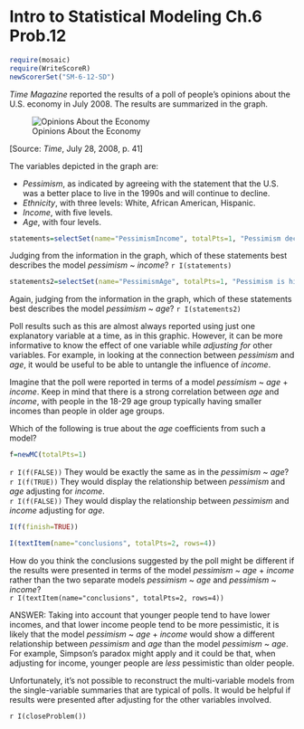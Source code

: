Intro to Statistical Modeling Ch.6 Prob.12 
========================================================
```r
require(mosaic)
require(WriteScoreR)
newScorerSet("SM-6-12-SD")
```

*Time Magazine* reported the results of a poll of people's opinions about the U.S. economy in July 2008.  The results are summarized in the graph.


![Opinions About the Economy](time-poll-july-2008.png)

[Source: *Time*, July 28, 2008, p. 41]


The variables depicted in the graph are:

* *Pessimism*, as indicated by agreeing with the statement that
the U.S. was a better place to live in the 1990s and will continue to
decline. 
* *Ethnicity*, with three levels: White, African American, Hispanic.
* *Income*, with five levels.
* *Age*, with four levels.

```r
statements=selectSet(name="PessimismIncome", totalPts=1, "Pessimism declines as incomes get higher"=TRUE, " Pessimism increases as incomes get higher"=FALSE, "Pessimism is unrelated to income"=FALSE) 
```
Judging from the information in the graph, which of these statements
best describes the model *pessimism* ~ *income*? `r I(statements)`

```r
statements2=selectSet(name="PessimismAge", totalPts=1, "Pessimism is highest in the 18-29 age group."=TRUE, "Pessimism is highest in the 64 and older group."=FALSE, "Pessimism is lowest among whites."=FALSE, "Pessimism is unrelated to age."=FALSE)
```

Again, judging from the information in the graph, which of these
statements best describes the model *pessimism* ~ *age*? `r I(statements2)`


Poll results such as this are almost always reported using just one
explanatory variable at a time, as in this graphic.  However, it can
be more informative to know the effect of one variable while *adjusting for* other variables.  For example, in looking at the
connection between *pessimism* and *age*, it would be useful to
be able to untangle the influence of *income*.

<aside>

Imagine that the poll were reported in terms of a model 
*pessimism* ~ *age* + *income*. Keep in mind
that there is a strong correlation between *age* and *income*, with
people in the 18-29 age group typically having smaller incomes than
people in older age groups.

Which of the following is true about the *age* coefficients from
such a model?
```r
f=newMC(totalPts=1)
```
`r I(f(FALSE))` They would be exactly the same as in the *pessimism* ~ *age*?     
`r I(f(TRUE))` They would display the relationship between *pessimism* and *age* adjusting for *income*.     
`r I(f(FALSE))` They would display the relationship between *pessimism* and *income* adjusting for *age*.
```r
I(f(finish=TRUE))
```

```r
I(textItem(name="conclusions", totalPts=2, rows=4))
```
How do you think the conclusions suggested by the poll might be different if the results were presented in terms of the model *pessimism* ~ *age* + *income* rather than the two separate models *pessimism* ~ *age* and *pessimism* ~ *income*?      
`r I(textItem(name="conclusions", totalPts=2, rows=4))`

<aside>
ANSWER:
Taking into account that younger people tend to have lower incomes, and that lower income people tend to be more pessimistic, it is likely that the model *pessimism* ~ *age* + *income* would show a different relationship between *pessimism* and *age* than the model *pessimism* ~ *age*.  For example,
Simpson's paradox might apply and it could be that, when adjusting for income, younger people are *less* pessimistic than older people.

Unfortunately, it's not possible to reconstruct the multi-variable
models from the single-variable summaries that are typical of polls.
It would be helpful if results were presented after adjusting for the
other variables involved.
</aside>

`r I(closeProblem())`

